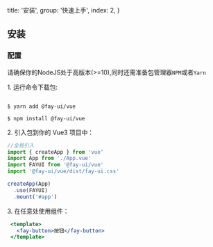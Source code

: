   title: '安装',
  group: '快速上手',
  index: 2,
}



## 安装

### 配置

请确保你的<fay-link href="https://nodejs.org/en/">NodeJS</fay-link>处于高版本(>=10),同时还需准备包管理器`NPM`或者`Yarn`

<fay-spacer/>
<fay-dot type="success" />1. 运行命令下载包:

```shell

$ yarn add @fay-ui/vue 

$ npm install @fay-ui/vue

```

<fay-spacer y=".6"/>
<fay-dot type="success" />2. 引入包到你的 Vue3 项目中：

```js
//全局引入
import { createApp } from 'vue'
import App from './App.vue'
import FAYUI from '@fay-ui/vue'
import '@fay-ui/vue/dist/fay-ui.css'

createApp(App)
  .use(FAYUI)
  .mount('#app')

```

<fay-spacer y=".6"/>
<fay-dot type="success" />3. 在任意处使用组件：

```jsx
 <template>
   <fay-button>按钮</fay-button>
 </template>
```

<fay-spacer y=".6"/>



